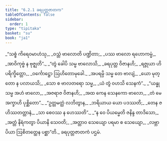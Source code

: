 ```yaml
---
title: "6.2.1 ခရပုတ္တဇာတက"
tableOfContents: false
sidebar:
  order: 1
type: "tipitaka"
basket: "su"
book: "ja1"
---
```



<DynamicBreadcrumb />

<Division number="77" book="ja1">

<Paragraph number="1406" type="verses" book="ja1">
_“သစ္စံ ကိရေဝမာဟံသု,_  
_ဝသ္တံ ဗာလောတိ ပဏ္ဍိတာ;_  
_ပဿ ဗာလော ရဟောကမ္မံ,_  
_အာဝိကုဗ္ဗံ န ဗုဇ္ဈတိ”._  

</Paragraph>

</Division>
<Division number="78" book="ja1">

<Paragraph number="1407" type="verses" book="ja1">
_“တွံ ခေါပိ သမ္မ ဗာလောသိ,_  
_ခရပုတ္တ ဝိဇာနဟိ;_  
_ရဇ္ဇုယာ ဟိ ပရိက္ခိတ္တော,_  
_ဝင်္ကောဋ္ဌော ဩဟိတောမုခေါ._  

</Paragraph>

</Division>
<Division number="79" book="ja1">

<Paragraph number="1408" type="verses" book="ja1">
_အပရမ္ပိ သမ္မ တေ ဗာလျံ,_  
_ယော မုတ္တော န ပလာယသိ;_  
_သော စ ဗာလတရော သမ္မ,_  
_ယံ တွံ ဝဟသိ သေနကံ”._  

</Paragraph>

</Division>
<Division number="80" book="ja1">

<Paragraph number="1409" type="verses" book="ja1">
_“ယန္နု သမ္မ အဟံ ဗာလော,_  
_အဇရာဇ ဝိဇာနဟိ;_  
_အထ ကေန သေနကော ဗာလော,_  
_တံ မေ အက္ခာဟိ ပုစ္ဆိတော”._  

</Paragraph>

</Division>
<Division number="81" book="ja1">

<Paragraph number="1410" type="verses" book="ja1">
_“ဥတ္တမတ္ထံ လဘိတွာန,_  
_ဘရိယာယ ယော ပဒဿတိ;_  
_တေန ဇဟိဿတတ္တာနံ,_  
_သာ စေဝဿ န ဟေဿတိ”._  

</Paragraph>

</Division>
<Division number="82" book="ja1">

<Paragraph number="1411" type="verses" book="ja1">
_“န ဝေ ပိယမ္မေတိ ဇနိန္ဒ တာဒိသော,_  
_အတ္တံ နိရံကတွာ ပိယာနိ သေဝတိ;_  
_အတ္တာဝ သေယျော ပရမာ စ သေယျော,_  
_လဗ္ဘာ ပိယာ ဩစိတတ္ထေန ပစ္ဆာ”တိ._  


</Paragraph>
</Division>

<Paragraph number="1412" type="center" book="ja1">
ခရပုတ္တဇာတကံ ပဌမံ.
</Paragraph>